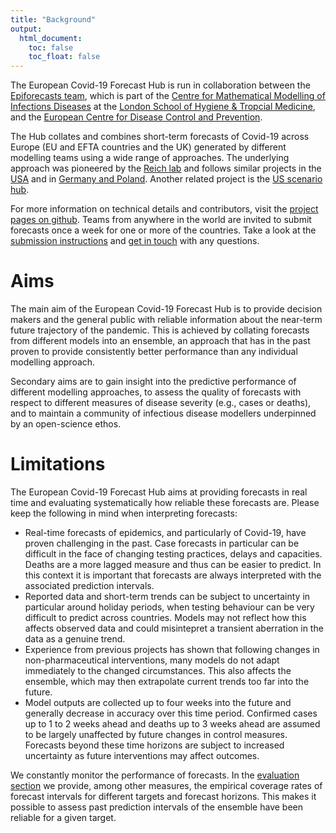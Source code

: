 ```yaml
---
title: "Background"
output:
  html_document:
    toc: false
    toc_float: false
---
```

The European Covid-19 Forecast Hub is run in collaboration between the [Epiforecasts team](http://epiforecasts.io/covid), which is part of the [Centre for Mathematical Modelling of Infections Diseases](http://cmmid.github.io/topics/covid19) at the [London School of Hygiene & Tropcial Medicine](http://www.lshtm.ac.uk), and the [European Centre for Disease Control and Prevention](http://ecdc.europa.eu).

The Hub collates and combines short-term forecasts of Covid-19 across Europe (EU and EFTA countries and the UK) generated by different modelling teams using a wide range of approaches. The underlying approach was pioneered by the [Reich lab](https://reichlab.io/) and follows similar projects in the [USA](https://covid19forecasthub.org/) and in [Germany and Poland](https://kitmetricslab.github.io/forecasthub/forecast). Another related project is the [US scenario hub](https://covid19scenariomodelinghub.org/).

For more information on technical details and contributors, visit the [project pages on github](https://github.com/epiforecasts/covid19-forecast-hub-europe). Teams from anywhere in the world are invited to submit forecasts once a week for one or more of the countries. Take a look at the [submission instructions](https://github.com/epiforecasts/covid19-forecast-hub-europe/wiki) and [get in touch](contact.html) with any questions.

# Aims

The main aim of the European Covid-19 Forecast Hub is to provide decision makers and the general public with reliable information about the near-term future trajectory of the pandemic. This is achieved by collating forecasts from different models into an ensemble, an approach that has in the past proven to provide consistently better performance than any individual modelling approach.

Secondary aims are to gain insight into the predictive performance of different modelling approaches, to assess the quality of forecasts with respect to different measures of disease severity (e.g., cases or deaths), and to maintain a community of infectious disease modellers underpinned by an open-science ethos.

# Limitations

The European Covid-19 Forecast Hub aims at providing forecasts in real time and evaluating systematically how reliable these forecasts are. Please keep the following in mind when interpreting forecasts:

- Real-time forecasts of epidemics, and particularly of Covid-19, have proven challenging in the past. Case forecasts in particular can be difficult in the face of changing testing practices, delays and capacities. Deaths are a more lagged measure and thus can be easier to predict. In this context it is important that forecasts are always interpreted with the associated prediction intervals.
- Reported data and short-term trends can be subject to uncertainty in particular around holiday periods, when testing behaviour can be very difficult to predict across countries. Models may not reflect how this affects observed data and could misintepret a transient aberration in the data as a genuine trend.
- Experience from previous projects has shown that following changes in non-pharmaceutical interventions, many models do not adapt immediately to the changed circumstances. This also affects the ensemble, which may then extrapolate current trends too far into the future.
- Model outputs are collected up to four weeks into the future and generally decrease in accuracy over this time period. Confirmed cases up to 1 to 2 weeks ahead and deaths up to 3 weeks ahead are assumed to be largely unaffected by future changes in control measures. Forecasts beyond these time horizons are subject to increased uncertainty as future interventions may affect outcomes.

We constantly monitor the performance of forecasts. In the [evaluation section](reports.html) we provide, among other measures, the empirical coverage rates of forecast intervals for different targets and forecast horizons. This makes it possible to assess past prediction intervals of the ensemble have been reliable for a given target.
